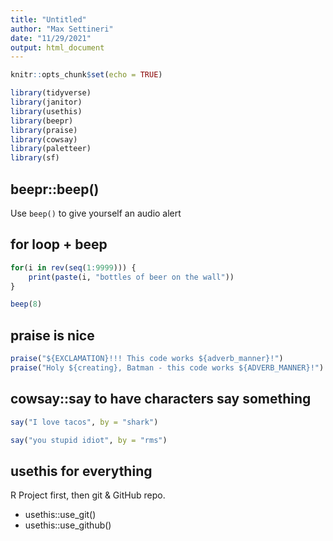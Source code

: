 ```yaml
---
title: "Untitled"
author: "Max Settineri"
date: "11/29/2021"
output: html_document
---
```


```r
knitr::opts_chunk$set(echo = TRUE)

library(tidyverse)
library(janitor)
library(usethis)
library(beepr)
library(praise)
library(cowsay)
library(paletteer)
library(sf)
```

## beepr::beep()
Use `beep()` to give yourself an audio alert

## for loop + beep

```r
for(i in rev(seq(1:9999))) {
    print(paste(i, "bottles of beer on the wall"))
}

beep(8)
```

## praise is nice

```r
praise("${EXCLAMATION}!!! This code works ${adverb_manner}!")
praise("Holy ${creating}, Batman - this code works ${ADVERB_MANNER}!")
```

## cowsay::say to have characters say something

```r
say("I love tacos", by = "shark")

say("you stupid idiot", by = "rms")
```

## usethis for everything

R Project first, then git & GitHub repo.

- usethis::use_git()
- usethis::use_github()
